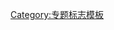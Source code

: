 {{WPBannerMeta
|PROJECT = 法律
 |BANNER_NAME = Template:法律專題
 |substcheck=<includeonly>{{subst:</includeonly><includeonly>substcheck}}</includeonly>
 |small={{{small|}}}
 |category={{{category|¬}}}
 |listas={{{listas|}}}
|IMAGE_LEFT = Scale of justice 2.svg

|QUALITY_SCALE       = extended
 |class={{{class|}}}
 |auto={{{auto|}}}
 |importance={{{importance|}}}

|ASSESSMENT_LINK     = 
|COMMENTS            = yes
 |COMMENTS_CAT       = 
 |COMMENTS_FORCE     = yes
 |BOTTOM_TEXT        = <div style="background:#f0d36f;text-align:center">[[File:Justice and law.svg|20px]]<small>[[維基百科]]的法律內容只供參考，[[Wikipedia:法律聲明|'''並不能視作專業意見''']]。任何法律問題應諮詢相關[[司法管轄權|司法管轄區]]的專業法律人員。</div>

|MAIN_ARTICLE     = 
|PORTAL           = 法律
|PORTAL_IMG       = JudgesTools Icon.png

| HOOK_BOTTOM = {{WPBannerMeta/hooks/todolist
 | TODO_TITLE = 欢迎帮助我们
 | TODO_LINK = 
 | TODO_EDITLINKS = no
}}}}<noinclude>{{documentation}}[[Category:专题标志模板]]</noinclude>